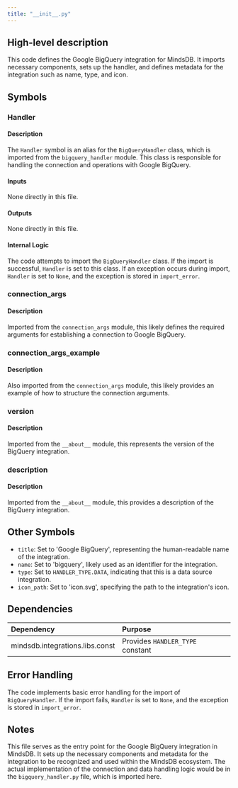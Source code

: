 ```yaml
---
title: "__init__.py"
---
```


## High-level description
This code defines the Google BigQuery integration for MindsDB. It imports necessary components, sets up the handler, and defines metadata for the integration such as name, type, and icon.

## Symbols

### Handler
#### Description
The `Handler` symbol is an alias for the `BigQueryHandler` class, which is imported from the `bigquery_handler` module. This class is responsible for handling the connection and operations with Google BigQuery.

#### Inputs
None directly in this file.

#### Outputs
None directly in this file.

#### Internal Logic
The code attempts to import the `BigQueryHandler` class. If the import is successful, `Handler` is set to this class. If an exception occurs during import, `Handler` is set to `None`, and the exception is stored in `import_error`.

### connection_args
#### Description
Imported from the `connection_args` module, this likely defines the required arguments for establishing a connection to Google BigQuery.

### connection_args_example
#### Description
Also imported from the `connection_args` module, this likely provides an example of how to structure the connection arguments.

### version
#### Description
Imported from the `__about__` module, this represents the version of the BigQuery integration.

### description
#### Description
Imported from the `__about__` module, this provides a description of the BigQuery integration.

## Other Symbols
- `title`: Set to 'Google BigQuery', representing the human-readable name of the integration.
- `name`: Set to 'bigquery', likely used as an identifier for the integration.
- `type`: Set to `HANDLER_TYPE.DATA`, indicating that this is a data source integration.
- `icon_path`: Set to 'icon.svg', specifying the path to the integration's icon.

## Dependencies
| Dependency | Purpose |
|:-----------|:--------|
| mindsdb.integrations.libs.const | Provides `HANDLER_TYPE` constant |

## Error Handling
The code implements basic error handling for the import of `BigQueryHandler`. If the import fails, `Handler` is set to `None`, and the exception is stored in `import_error`.

## Notes
This file serves as the entry point for the Google BigQuery integration in MindsDB. It sets up the necessary components and metadata for the integration to be recognized and used within the MindsDB ecosystem. The actual implementation of the connection and data handling logic would be in the `bigquery_handler.py` file, which is imported here.
